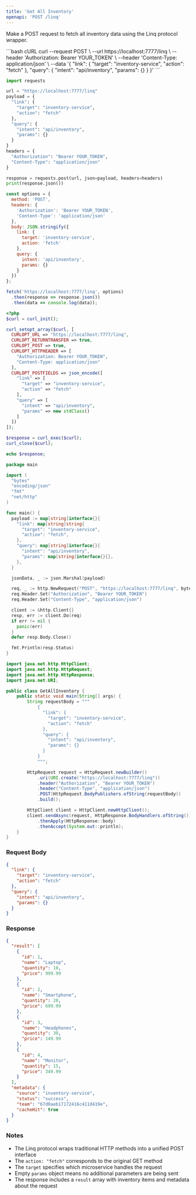 ```yaml
---
title: 'Get All Inventory'
openapi: 'POST /linq'
---
```



Make a POST request to fetch all inventory data using the Linq protocol wrapper.

<CodeGroup>
  ```bash cURL
  curl --request POST \
    --url https://localhost:7777/linq \
    --header 'Authorization: Bearer YOUR_TOKEN' \
    --header 'Content-Type: application/json' \
    --data '{
      "link": {
        "target": "inventory-service",
        "action": "fetch"
      },
      "query": {
        "intent": "api/inventory",
        "params": {}
      }
    }'
  ```

  ```python Python
  import requests

  url = "https://localhost:7777/linq"
  payload = {
    "link": {
      "target": "inventory-service",
      "action": "fetch"
    },
    "query": {
      "intent": "api/inventory",
      "params": {}
    }
  }
  headers = {
    "Authorization": "Bearer YOUR_TOKEN",
    "Content-Type": "application/json"
  }

  response = requests.post(url, json=payload, headers=headers)
  print(response.json())
  ```

  ```javascript JavaScript
  const options = {
    method: 'POST',
    headers: {
      'Authorization': 'Bearer YOUR_TOKEN',
      'Content-Type': 'application/json'
    },
    body: JSON.stringify({
      link: {
        target: 'inventory-service',
        action: 'fetch'
      },
      query: {
        intent: 'api/inventory',
        params: {}
      }
    })
  };

  fetch('https://localhost:7777/linq', options)
    .then(response => response.json())
    .then(data => console.log(data));
  ```

  ```php PHP
  <?php
  $curl = curl_init();

  curl_setopt_array($curl, [
    CURLOPT_URL => "https://localhost:7777/linq",
    CURLOPT_RETURNTRANSFER => true,
    CURLOPT_POST => true,
    CURLOPT_HTTPHEADER => [
      "Authorization: Bearer YOUR_TOKEN",
      "Content-Type: application/json"
    ],
    CURLOPT_POSTFIELDS => json_encode([
      "link" => [
        "target" => "inventory-service",
        "action" => "fetch"
      ],
      "query" => [
        "intent" => "api/inventory",
        "params" => new stdClass()
      ]
    ])
  ]);

  $response = curl_exec($curl);
  curl_close($curl);

  echo $response;
  ```

  ```go Go
  package main

  import (
    "bytes"
    "encoding/json"
    "fmt"
    "net/http"
  )

  func main() {
    payload := map[string]interface{}{
      "link": map[string]string{
        "target": "inventory-service",
        "action": "fetch",
      },
      "query": map[string]interface{}{
        "intent": "api/inventory",
        "params": map[string]interface{}{},
      },
    }

    jsonData, _ := json.Marshal(payload)

    req, _ := http.NewRequest("POST", "https://localhost:7777/linq", bytes.NewBuffer(jsonData))
    req.Header.Set("Authorization", "Bearer YOUR_TOKEN")
    req.Header.Set("Content-Type", "application/json")

    client := &http.Client{}
    resp, err := client.Do(req)
    if err != nil {
      panic(err)
    }
    defer resp.Body.Close()

    fmt.Println(resp.Status)
  }
  ```

  ```java Java
  import java.net.http.HttpClient;
  import java.net.http.HttpRequest;
  import java.net.http.HttpResponse;
  import java.net.URI;

  public class GetAllInventory {
      public static void main(String[] args) {
          String requestBody = """
              {
                "link": {
                  "target": "inventory-service",
                  "action": "fetch"
                },
                "query": {
                  "intent": "api/inventory",
                  "params": {}
                }
              }
              """;

          HttpRequest request = HttpRequest.newBuilder()
              .uri(URI.create("https://localhost:7777/linq"))
              .header("Authorization", "Bearer YOUR_TOKEN")
              .header("Content-Type", "application/json")
              .POST(HttpRequest.BodyPublishers.ofString(requestBody))
              .build();

          HttpClient client = HttpClient.newHttpClient();
          client.sendAsync(request, HttpResponse.BodyHandlers.ofString())
              .thenApply(HttpResponse::body)
              .thenAccept(System.out::println);
      }
  }
  ```
</CodeGroup>

### Request Body

```json
{
  "link": {
    "target": "inventory-service",
    "action": "fetch"
  },
  "query": {
    "intent": "api/inventory",
    "params": {}
  }
}
```

### Response

```json
{
  "result": [
    {
      "id": 1,
      "name": "Laptop",
      "quantity": 10,
      "price": 999.99
    },
    {
      "id": 2,
      "name": "Smartphone",
      "quantity": 20,
      "price": 699.99
    },
    {
      "id": 3,
      "name": "Headphones",
      "quantity": 30,
      "price": 149.99
    },
    {
      "id": 4,
      "name": "Monitor",
      "quantity": 15,
      "price": 349.99
    }
  ],
  "metadata": {
    "source": "inventory-service",
    "status": "success",
    "team": "67d0aeb17172416c411d419e",
    "cacheHit": true
  }
}
```

### Notes

- The Linq protocol wraps traditional HTTP methods into a unified POST interface
- The `action: "fetch"` corresponds to the original GET method
- The `target` specifies which microservice handles the request
- Empty `params` object means no additional parameters are being sent
- The response includes a `result` array with inventory items and metadata about the request 